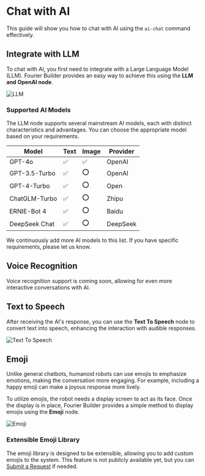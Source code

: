# Chat with AI

This guide will show you how to chat with AI using the `ai-chat` command effectively.

## Integrate with LLM

To chat with AI, you first need to integrate with a Large Language Model (LLM). Fourier Builder provides an easy way to achieve this using the **LLM and OpenAI node**.

![LLM](llm.png)

### Supported AI Models

The LLM node supports several mainstream AI models, each with distinct characteristics and advantages. You can choose the appropriate model based on your requirements.

| Model | Text | Image | Provider |
| --- | --- | ---| ---|
| GPT-4o | ✅ | ✅ | OpenAI |
| GPT-3.5-Turbo | ✅ | ⭕ |  OpenAI |
| GPT-4-Turbo | ✅ | ⭕ |  Open |
| ChatGLM-Turbo | ✅ | ⭕ |  Zhipu |
| ERNIE-Bot 4 | ✅ | ⭕ |  Baidu |
| DeepSeek Chat | ✅ | ⭕ |  DeepSeek |

We continuously add more AI models to this list. If you have specific requirements, please let us know.

## Voice Recognition

Voice recognition support is coming soon, allowing for even more interactive conversations with AI.

## Text to Speech

After receiving the AI's response, you can use the **Text To Speech** node to convert text into speech, enhancing the interaction with audible responses.

![Text To Speech](tts.png)

## Emoji

Unlike general chatbots, humanoid robots can use emojis to emphasize emotions, making the conversation more engaging. For example, including a happy emoji can make a joyous response more lively.

To utilize emojis, the robot needs a display screen to act as its face. Once the display is in place, Fourier Builder provides a simple method to display emojis using the **Emoji** node.

![Emoji](emoji.png)

### Extensible Emoji Library

The emoji library is designed to be extensible, allowing you to add custom emojis to the system. This feature is not publicly available yet, but you can [Submit a Request](https://github.com/tiwater/luban-docs/issues/new) if needed.
